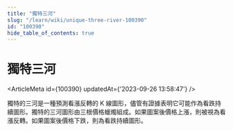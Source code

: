 ```yaml
---
title: "獨特三河"
slug: "/learn/wiki/unique-three-river-100390"
id: "100390"
hide_table_of_contents: true
---
```



# 獨特三河

<ArticleMeta id={100390} updatedAt={'2023-09-26 13:58:47'} />
<div className='border-solid border-b border-t-0 my-4 border-[var(--ifm-color-gray-300)]' />

獨特的三河是一種預測看漲反轉的 K 線圖形，儘管有證據表明它可能作為看跌持續圖形。獨特的三河圖形由三根價格蠟燭組成。如果圖案後價格上漲，則被視為看漲反轉。如果圖案後價格下跌，則為看跌持續圖形。
